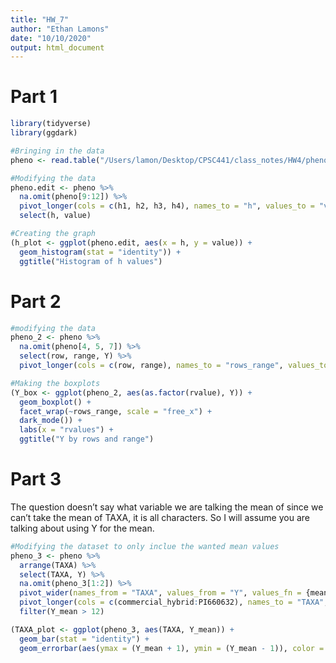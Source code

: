 ```yaml
---
title: "HW_7"
author: "Ethan Lamons"
date: "10/10/2020"
output: html_document
---
```


# Part 1

```r
library(tidyverse)
library(ggdark)

#Bringing in the data
pheno <- read.table("/Users/lamon/Desktop/CPSC441/class_notes/HW4/pheno.txt", header = TRUE)

#Modifying the data
pheno.edit <- pheno %>%
  na.omit(pheno[9:12]) %>%
  pivot_longer(cols = c(h1, h2, h3, h4), names_to = "h", values_to = "value") %>%
  select(h, value)

#Creating the graph
(h_plot <- ggplot(pheno.edit, aes(x = h, y = value)) +
  geom_histogram(stat = "identity")) +
  ggtitle("Histogram of h values")
```

# Part 2

```r
#modifying the data
pheno_2 <- pheno %>%
  na.omit(pheno[4, 5, 7]) %>%
  select(row, range, Y) %>%
  pivot_longer(cols = c(row, range), names_to = "rows_range", values_to = "rvalue")

#Making the boxplots
(Y_box <- ggplot(pheno_2, aes(as.factor(rvalue), Y)) +
  geom_boxplot() +
  facet_wrap(~rows_range, scale = "free_x") +
  dark_mode()) +
  labs(x = "rvalues") +
  ggtitle("Y by rows and range")
```

# Part 3

The question doesn't say what variable we are talking the mean of since we can't take the mean of TAXA, it is all characters. So I will assume you are talking about using Y for the mean.

```r
#Modifying the dataset to only inclue the wanted mean values
pheno_3 <- pheno %>%
  arrange(TAXA) %>%
  select(TAXA, Y) %>%
  na.omit(pheno_3[1:2]) %>%
  pivot_wider(names_from = "TAXA", values_from = "Y", values_fn = {mean}) %>%
  pivot_longer(cols = c(commercial_hybrid:PI660632), names_to = "TAXA", values_to = "Y_mean") %>%
  filter(Y_mean > 12)

(TAXA_plot <- ggplot(pheno_3, aes(TAXA, Y_mean)) +
  geom_bar(stat = "identity") +
  geom_errorbar(aes(ymax = (Y_mean + 1), ymin = (Y_mean - 1)), color = "black"))



```

